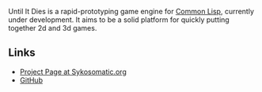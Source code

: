 Until It Dies is a rapid-prototyping game engine for [[Common Lisp]], currently under development. It aims to be a solid platform for quickly putting together 2d and 3d games.

== Links ==
* [http://redmine.sykosomatic.org/projects/uid Project Page at Sykosomatic.org]
* [http://github.com/sykopomp/until-it-dies GitHub]